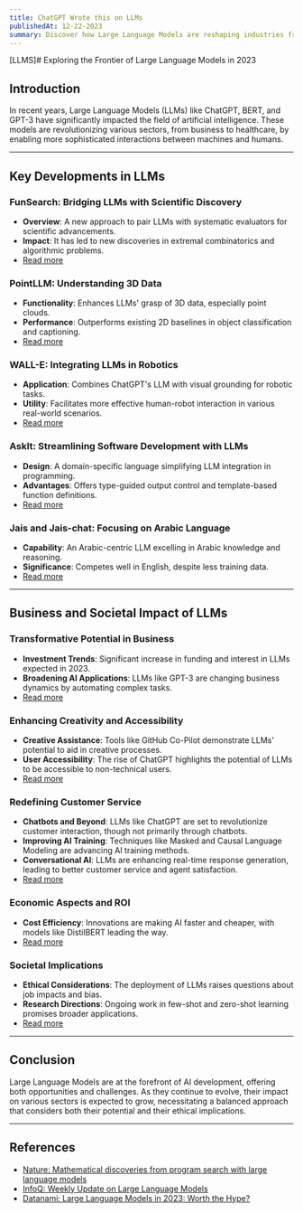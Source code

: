```yaml
---
title: ChatGPT Wrote this on LLMs
publishedAt: 12-22-2023
summary: Discover how Large Language Models are reshaping industries from scientific research to customer service, offering unprecedented opportunities for innovation and creativity in 2023.
---
```


[LLMS]# Exploring the Frontier of Large Language Models in 2023

## Introduction

In recent years, Large Language Models (LLMs) like ChatGPT, BERT, and GPT-3 have significantly impacted the field of artificial intelligence. These models are revolutionizing various sectors, from business to healthcare, by enabling more sophisticated interactions between machines and humans.

---

## Key Developments in LLMs

### FunSearch: Bridging LLMs with Scientific Discovery
- **Overview**: A new approach to pair LLMs with systematic evaluators for scientific advancements.
- **Impact**: It has led to new discoveries in extremal combinatorics and algorithmic problems.
- [Read more](www.nature.com/articles/s41586-023-05734-0)

### PointLLM: Understanding 3D Data
- **Functionality**: Enhances LLMs' grasp of 3D data, especially point clouds.
- **Performance**: Outperforms existing 2D baselines in object classification and captioning.
- [Read more](www.infoq.com/articles/weekly-update-large-language-models/)

### WALL-E: Integrating LLMs in Robotics
- **Application**: Combines ChatGPT's LLM with visual grounding for robotic tasks.
- **Utility**: Facilitates more effective human-robot interaction in various real-world scenarios.
- [Read more](www.infoq.com/articles/weekly-update-large-language-models/)

### AskIt: Streamlining Software Development with LLMs
- **Design**: A domain-specific language simplifying LLM integration in programming.
- **Advantages**: Offers type-guided output control and template-based function definitions.
- [Read more](www.infoq.com/articles/weekly-update-large-language-models/)

### Jais and Jais-chat: Focusing on Arabic Language
- **Capability**: An Arabic-centric LLM excelling in Arabic knowledge and reasoning.
- **Significance**: Competes well in English, despite less training data.
- [Read more](www.infoq.com/articles/weekly-update-large-language-models/)

---

## Business and Societal Impact of LLMs

### Transformative Potential in Business
- **Investment Trends**: Significant increase in funding and interest in LLMs expected in 2023.
- **Broadening AI Applications**: LLMs like GPT-3 are changing business dynamics by automating complex tasks.
- [Read more](www.datanami.com/2023/01/10/large-language-models-in-2023-worth-the-hype/)

### Enhancing Creativity and Accessibility
- **Creative Assistance**: Tools like GitHub Co-Pilot demonstrate LLMs' potential to aid in creative processes.
- **User Accessibility**: The rise of ChatGPT highlights the potential of LLMs to be accessible to non-technical users.
- [Read more](www.datanami.com/2023/01/10/large-language-models-in-2023-worth-the-hype/)

### Redefining Customer Service
- **Chatbots and Beyond**: LLMs like ChatGPT are set to revolutionize customer interaction, though not primarily through chatbots.
- **Improving AI Training**: Techniques like Masked and Causal Language Modeling are advancing AI training methods.
- **Conversational AI**: LLMs are enhancing real-time response generation, leading to better customer service and agent satisfaction.
- [Read more](www.datanami.com/2023/01/10/large-language-models-in-2023-worth-the-hype/)

### Economic Aspects and ROI
- **Cost Efficiency**: Innovations are making AI faster and cheaper, with models like DistilBERT leading the way.
- [Read more](www.datanami.com/2023/01/10/large-language-models-in-2023-worth-the-hype/)

### Societal Implications
- **Ethical Considerations**: The deployment of LLMs raises questions about job impacts and bias.
- **Research Directions**: Ongoing work in few-shot and zero-shot learning promises broader applications.
- [Read more](www.datanami.com/2023/01/10/large-language-models-in-2023-worth-the-hype/)

---

## Conclusion

Large Language Models are at the forefront of AI development, offering both opportunities and challenges. As they continue to evolve, their impact on various sectors is expected to grow, necessitating a balanced approach that considers both their potential and their ethical implications.

---

## References

- [Nature: Mathematical discoveries from program search with large language models](www.nature.com/articles/s41586-023-05734-0)
- [InfoQ: Weekly Update on Large Language Models](www.infoq.com/articles/weekly-update-large-language-models/)
- [Datanami: Large Language Models in 2023: Worth the Hype?](www.datanami.com/2023/01/10/large-language-models-in-2023-worth-the-hype/)